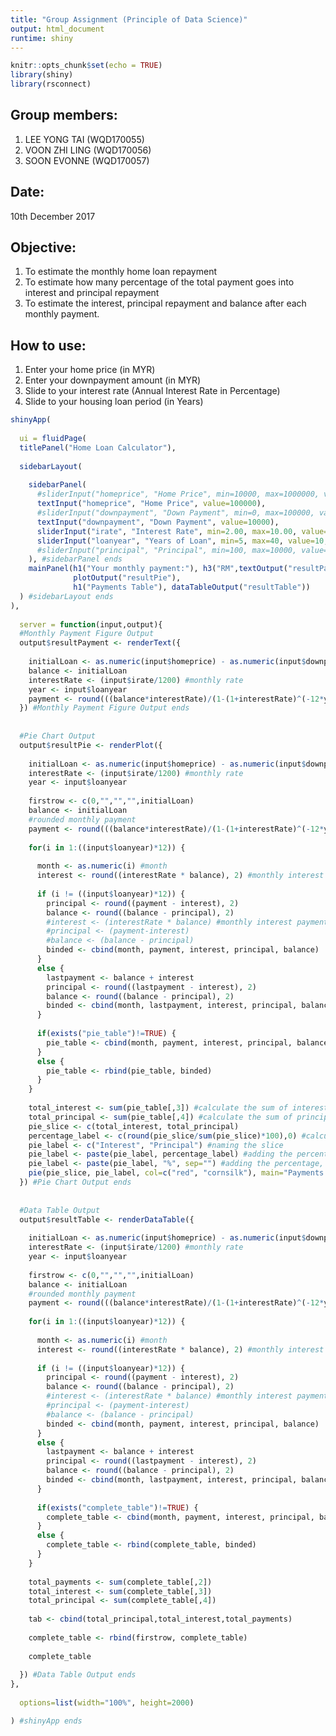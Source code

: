 ```yaml
---
title: "Group Assignment (Principle of Data Science)"
output: html_document
runtime: shiny
---
```


```r
knitr::opts_chunk$set(echo = TRUE)
library(shiny)
library(rsconnect)
```

## Group members:
1. LEE YONG TAI (WQD170055)
2. VOON ZHI LING (WQD170056)
3. SOON EVONNE (WQD170057)

## Date:
10th December 2017

## Objective:
1. To estimate the monthly home loan repayment
2. To estimate how many percentage of the total payment goes into interest and principal repayment
3. To estimate the interest, principal repayment and balance after each monthly payment.

## How to use:
1. Enter your home price (in MYR)
2. Enter your downpayment amount (in MYR)
3. Slide to your interest rate (Annual Interest Rate in Percentage)
4. Slide to your housing loan period (in Years)

```r
shinyApp(
  
  ui = fluidPage(
  titlePanel("Home Loan Calculator"),
  
  sidebarLayout(
    
    sidebarPanel(
      #sliderInput("homeprice", "Home Price", min=10000, max=1000000, value=20000, step=100),
      textInput("homeprice", "Home Price", value=100000),
      #sliderInput("downpayment", "Down Payment", min=0, max=100000, value=0, step=100),
      textInput("downpayment", "Down Payment", value=10000),
      sliderInput("irate", "Interest Rate", min=2.00, max=10.00, value=3.25, step=0.05),
      sliderInput("loanyear", "Years of Loan", min=5, max=40, value=10, step=1)
      #sliderInput("principal", "Principal", min=100, max=10000, value=500, step=100)
    ), #sidebarPanel ends
    mainPanel(h1("Your monthly payment:"), h3("RM",textOutput("resultPayment")),
              plotOutput("resultPie"),
              h1("Payments Table"), dataTableOutput("resultTable"))
  ) #sidebarLayout ends
),
  
  server = function(input,output){
  #Monthly Payment Figure Output
  output$resultPayment <- renderText({
    
    initialLoan <- as.numeric(input$homeprice) - as.numeric(input$downpayment)
    balance <- initialLoan
    interestRate <- (input$irate/1200) #monthly rate
    year <- input$loanyear
    payment <- round(((balance*interestRate)/(1-(1+interestRate)^(-12*year))),2)
  }) #Monthly Payment Figure Output ends
  
  
  #Pie Chart Output
  output$resultPie <- renderPlot({
    
    initialLoan <- as.numeric(input$homeprice) - as.numeric(input$downpayment)
    interestRate <- (input$irate/1200) #monthly rate
    year <- input$loanyear
    
    firstrow <- c(0,"","","",initialLoan)
    balance <- initialLoan
    #rounded monthly payment
    payment <- round(((balance*interestRate)/(1-(1+interestRate)^(-12*year))),2)
    
    for(i in 1:((input$loanyear)*12)) {
      
      month <- as.numeric(i) #month
      interest <- round((interestRate * balance), 2) #monthly interest payment
      
      if (i != ((input$loanyear)*12)) {
        principal <- round((payment - interest), 2)
        balance <- round((balance - principal), 2)
        #interest <- (interestRate * balance) #monthly interest payment
        #principal <- (payment-interest)
        #balance <- (balance - principal)
        binded <- cbind(month, payment, interest, principal, balance)
      }      
      else {
        lastpayment <- balance + interest
        principal <- round((lastpayment - interest), 2)
        balance <- round((balance - principal), 2)
        binded <- cbind(month, lastpayment, interest, principal, balance)
      }
      
      if(exists("pie_table")!=TRUE) {
        pie_table <- cbind(month, payment, interest, principal, balance)
      }
      else {
        pie_table <- rbind(pie_table, binded) 
      }
    }
    
    total_interest <- sum(pie_table[,3]) #calculate the sum of interest paid
    total_principal <- sum(pie_table[,4]) #calculate the sum of principal paid
    pie_slice <- c(total_interest, total_principal)
    percentage_label <- c(round(pie_slice/sum(pie_slice)*100),0) #calculate the % of each slice
    pie_label <- c("Interest", "Principal") #naming the slice
    pie_label <- paste(pie_label, percentage_label) #adding the percentage value to the name of the slice
    pie_label <- paste(pie_label, "%", sep="") #adding the percentage, %, sign to the slice (without space)
    pie(pie_slice, pie_label, col=c("red", "cornsilk"), main="Payments Breakdown")
  }) #Pie Chart Output ends
  
  
  #Data Table Output
  output$resultTable <- renderDataTable({
    
    initialLoan <- as.numeric(input$homeprice) - as.numeric(input$downpayment)
    interestRate <- (input$irate/1200) #monthly rate
    year <- input$loanyear
    
    firstrow <- c(0,"","","",initialLoan)
    balance <- initialLoan
    #rounded monthly payment
    payment <- round(((balance*interestRate)/(1-(1+interestRate)^(-12*year))),2)
    
    for(i in 1:((input$loanyear)*12)) {
      
      month <- as.numeric(i) #month
      interest <- round((interestRate * balance), 2) #monthly interest payment
      
      if (i != ((input$loanyear)*12)) {
        principal <- round((payment - interest), 2)
        balance <- round((balance - principal), 2)
        #interest <- (interestRate * balance) #monthly interest payment
        #principal <- (payment-interest)
        #balance <- (balance - principal)
        binded <- cbind(month, payment, interest, principal, balance)
      }      
      else {
        lastpayment <- balance + interest
        principal <- round((lastpayment - interest), 2)
        balance <- round((balance - principal), 2)
        binded <- cbind(month, lastpayment, interest, principal, balance)
      }
      
      if(exists("complete_table")!=TRUE) {
        complete_table <- cbind(month, payment, interest, principal, balance)
      }
      else {
        complete_table <- rbind(complete_table, binded) 
      }
    }
    
    total_payments <- sum(complete_table[,2])
    total_interest <- sum(complete_table[,3])
    total_principal <- sum(complete_table[,4])
    
    tab <- cbind(total_principal,total_interest,total_payments)
    
    complete_table <- rbind(firstrow, complete_table)
    
    complete_table
    
  }) #Data Table Output ends
},
  
  options=list(width="100%", height=2000)

) #shinyApp ends
```
